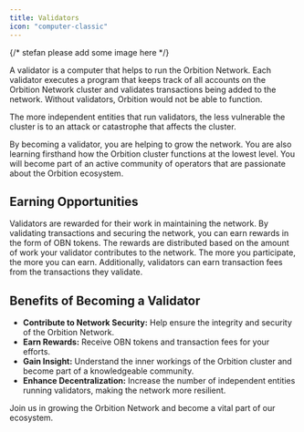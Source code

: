 ```yaml
---
title: Validators
icon: "computer-classic"
---
```


{/* stefan please add some image here */}

A validator is a computer that helps to run the Orbition Network. Each validator executes a program that keeps track of all accounts on the Orbition Network cluster and validates transactions being added to the network. Without validators, Orbition would not be able to function.

The more independent entities that run validators, the less vulnerable the cluster is to an attack or catastrophe that affects the cluster.

By becoming a validator, you are helping to grow the network. You are also learning firsthand how the Orbition cluster functions at the lowest level. You will become part of an active community of operators that are passionate about the Orbition ecosystem.

## Earning Opportunities

Validators are rewarded for their work in maintaining the network. By validating transactions and securing the network, you can earn rewards in the form of OBN tokens. The rewards are distributed based on the amount of work your validator contributes to the network. The more you participate, the more you can earn. Additionally, validators can earn transaction fees from the transactions they validate.

## Benefits of Becoming a Validator

- **Contribute to Network Security:** Help ensure the integrity and security of the Orbition Network.
- **Earn Rewards:** Receive OBN tokens and transaction fees for your efforts.
- **Gain Insight:** Understand the inner workings of the Orbition cluster and become part of a knowledgeable community.
- **Enhance Decentralization:** Increase the number of independent entities running validators, making the network more resilient.

Join us in growing the Orbition Network and become a vital part of our ecosystem.